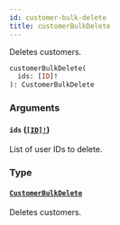 ```yaml
---
id: customer-bulk-delete
title: customerBulkDelete
---
```


Deletes customers.

```graphql
customerBulkDelete(
  ids: [ID]!
): CustomerBulkDelete

```

### Arguments

#### `ids` ([`[ID]!`](/developer/api-reference/scalars/id.mdx))

List of user IDs to delete.

### Type

#### [`CustomerBulkDelete`](/developer/api-reference/objects/customer-bulk-delete.mdx)

Deletes customers.
